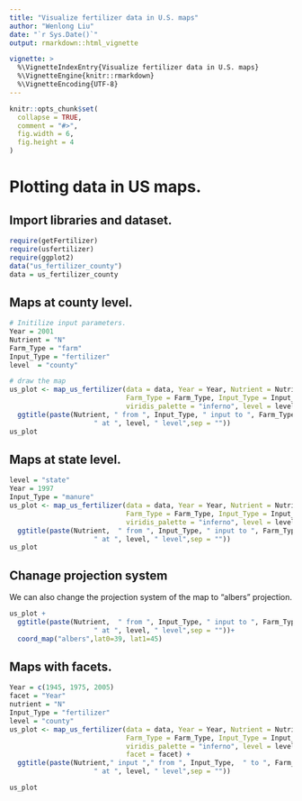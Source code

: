```yaml
---
title: "Visualize fertilizer data in U.S. maps"
author: "Wenlong Liu"
date: "`r Sys.Date()`"
output: rmarkdown::html_vignette

vignette: >
  %\VignetteIndexEntry{Visualize fertilizer data in U.S. maps}
  %\VignetteEngine{knitr::rmarkdown}
  %\VignetteEncoding{UTF-8}
---
```


```r
knitr::opts_chunk$set(
  collapse = TRUE,
  comment = "#>",
  fig.width = 6,
  fig.height = 4
)
```

# Plotting data in US maps.
## Import libraries and dataset.
```r
require(getFertilizer)
require(usfertilizer)
require(ggplot2)
data("us_fertilizer_county")
data = us_fertilizer_county
```

## Maps at county level.

```r
# Initilize input parameters.
Year = 2001
Nutrient = "N"
Farm_Type = "farm"
Input_Type = "fertilizer"
level  = "county"

# draw the map
us_plot <- map_us_fertilizer(data = data, Year = Year, Nutrient = Nutrient,
                             Farm_Type = Farm_Type, Input_Type = Input_Type,
                             viridis_palette = "inferno", level = level) +
  ggtitle(paste(Nutrient, " from ", Input_Type, " input to ", Farm_Type, " in the year of ",Year,
                     " at ", level, " level",sep = ""))
us_plot
```


## Maps at state level.

```r
level = "state"
Year = 1997
Input_Type = "manure"
us_plot <- map_us_fertilizer(data = data, Year = Year, Nutrient = Nutrient,
                             Farm_Type = Farm_Type, Input_Type = Input_Type,
                             viridis_palette = "inferno", level = level) +
  ggtitle(paste(Nutrient,  " from ", Input_Type, " input to ", Farm_Type, " in the year of ",Year,
                     " at ", level, " level",sep = ""))
us_plot
```

## Chanage projection system

We can also change the projection system of the map to "albers" projection.

```r
us_plot +
  ggtitle(paste(Nutrient,  " from ", Input_Type, " input to ", Farm_Type, " in the year of ",Year,
                     " at ", level, " level",sep = ""))+
  coord_map("albers",lat0=39, lat1=45)
```

## Maps with facets.

```r
Year = c(1945, 1975, 2005)
facet = "Year"
nutrient = "N"
Input_Type = "fertilizer"
level = "county"
us_plot <- map_us_fertilizer(data = data, Year = Year, Nutrient = Nutrient,
                             Farm_Type = Farm_Type, Input_Type = Input_Type,
                             viridis_palette = "inferno", level = level,
                             facet = facet) +
  ggtitle(paste(Nutrient," input "," from ", Input_Type,  " to ", Farm_Type, 
                     " at ", level, " level",sep = ""))

us_plot
```

